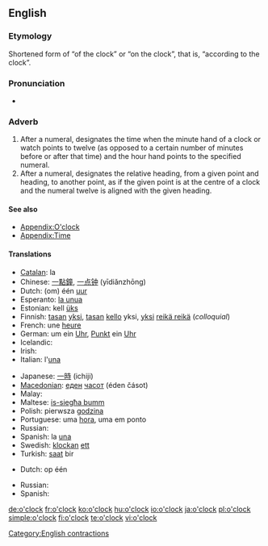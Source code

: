 ==English==

===Etymology===
Shortened form of “of the clock” or “on the clock”, that is, “according to the clock”.

===Pronunciation===
* {{audio|en-us-o'clock.ogg|Audio (US)}}

===Adverb===
{{en-adv|pos=[[o']][[clock]]|-}}

# After a numeral, designates the time when the minute hand of a clock or watch points to twelve (as opposed to a certain number of minutes before or after that time) and the hour hand points to the specified numeral.
# After a numeral, designates the relative heading, from a given point and heading, to another point, as if the given point is at the centre of a clock and the numeral twelve is aligned with the given heading.

====See also====
* [[Appendix:O'clock]]
* [[Appendix:Time]]

====Translations====
{{trans-top|indication of time ''The translations below are of "one o’clock"''}}
* [[Catalan]]: la {{t-|ca|una|f}}
* Chinese: [[一點鐘]], [[一点钟]] (yīdiǎnzhōng)
* Dutch: (om) één [[uur]]
* Esperanto: [[la unua]]
* Estonian: kell [[üks]]
* Finnish: [[tasan]] [[yksi]], [[tasan]] [[kello]] yksi, [[yksi]] [[reikä reikä]] (''colloquial'')
* French: une [[heure]]
* German: um ein [[Uhr]], [[Punkt]] ein [[Uhr]]
* Icelandic: {{t-|is|klukkan}}
* Irish: {{t+|ga|a|xs=Irish}} {{t+|ga|aon|alt=haon|xs=Irish}} {{t-|ga|a chlog|xs=Irish}}
* Italian: l'[[una#Italian|una]]
{{trans-mid}}
* Japanese: [[一]][[時]] (ichiji)
* [[Macedonian]]: [[еден]] [[часот]] (éden čásot)
* Malay: {{t|ms|pukul satu|xs=Malay}}
* Maltese: [[is-siegħa bumm]]
* Polish: pierwsza [[godzina]]
* Portuguese: uma [[hora]], uma em ponto
* Russian: {{t+|ru|час|čas}}
* Spanish: la [[una#Spanish|una]]
* Swedish: [[klockan]] [[ett]]
* Turkish: [[saat]] bir
{{trans-bottom}}

{{trans-top|''The translations below are of "at one o’clock"''}}
* Dutch: op één {{t+|nl|uur}}
{{trans-mid}}
* Russian: {{t|ru|в час|v čas}}
* Spanish: {{t|es|a la una|f}}
{{trans-bottom}}

[[Category:English contractions]]

[[de:o'clock]]
[[fr:o'clock]]
[[ko:o'clock]]
[[hu:o'clock]]
[[io:o'clock]]
[[ja:o'clock]]
[[pl:o'clock]]
[[simple:o'clock]]
[[fi:o'clock]]
[[te:o'clock]]
[[vi:o'clock]]